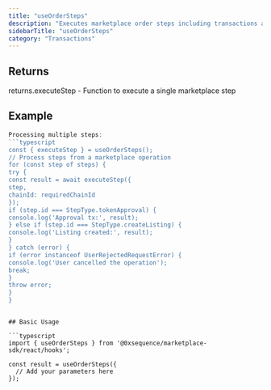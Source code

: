 ```yaml
---
title: "useOrderSteps"
description: "Executes marketplace order steps including transactions and signatures This hook provides a unified interface for executing different types of steps required in marketplace operations. It handles chain switching, message signing (EIP-191 and EIP-712), and transaction sending with proper error handling."
sidebarTitle: "useOrderSteps"
category: "Transactions"
---
```


## Returns

returns.executeStep - Function to execute a single marketplace step

## Example

```typescript
Processing multiple steps:
```typescript
const { executeStep } = useOrderSteps();
// Process steps from a marketplace operation
for (const step of steps) {
try {
const result = await executeStep({
step,
chainId: requiredChainId
});
if (step.id === StepType.tokenApproval) {
console.log('Approval tx:', result);
} else if (step.id === StepType.createListing) {
console.log('Listing created:', result);
}
} catch (error) {
if (error instanceof UserRejectedRequestError) {
console.log('User cancelled the operation');
break;
}
throw error;
}
}
```
```

## Basic Usage

```typescript
import { useOrderSteps } from '@0xsequence/marketplace-sdk/react/hooks';

const result = useOrderSteps({
  // Add your parameters here
});
```

